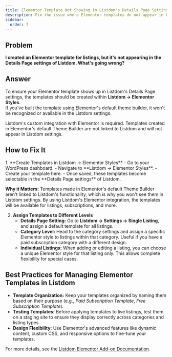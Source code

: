 ```yaml
---
title: Elementor Template Not Showing in Listdom's Details Page Settings
description: Fix the issue where Elementor templates do not appear in Listdom's Details Page settings.
sidebar:
  order: 7
---
```



## Problem

**I created an Elementor template for listings, but it's not appearing in the Details Page settings of Listdom. What's going wrong?**

## Answer

To ensure your Elementor template shows up in Listdom's Details Page settings, the templates should be created within **Listdom → Elementor Styles**.  
If you've built the template using Elementor's default theme builder, it won't be recognized or available in the Listdom settings.

<Aside type="note">
Listdom's custom integration with Elementor is required. Templates created in Elementor's default Theme Builder are not linked to Listdom and will not appear in Listdom settings.
</Aside>

## How to Fix It

<Steps>
1. **Create Templates in Listdom → Elementor Styles**  
   - Go to your WordPress dashboard.  
   - Navigate to **Listdom → Elementor Styles**.  
   - Create your template here.  
   - Once saved, these templates become selectable in the **Details Page settings** of Listdom.  

   **Why it Matters:** Templates made in Elementor's default Theme Builder aren't linked to Listdom's functionality, which is why you won't see them in Listdom settings. By using Listdom's Elementor integration, the templates will be available for listings, subscriptions, and more.  

2. **Assign Templates to Different Levels**  
   - **Details Page Setting:** Go to **Listdom → Settings → Single Listing**, and assign a default template for all listings.  
   - **Category Level:** Head to the category settings and assign a specific Elementor style to listings within that category. Useful if you have a paid subscription category with a different design.  
   - **Individual Listings:** When adding or editing a listing, you can choose a unique Elementor style for that listing only. This allows complete flexibility for special cases.  
</Steps>

## Best Practices for Managing Elementor Templates in Listdom

- **Template Organization:** Keep your templates organized by naming them based on their purpose (e.g., *Paid Subscription Template*, *Free Subscription Template*).  
- **Testing Templates:** Before applying templates to live listings, test them on a staging site to ensure they display correctly across categories and listing types.  
- **Design Flexibility:** Use Elementor's advanced features like dynamic content, custom CSS, and responsive options to fine-tune your templates.  

For more details, see the [Listdom Elementor Add-on Documentation](/listdom/addons/elementor/).
